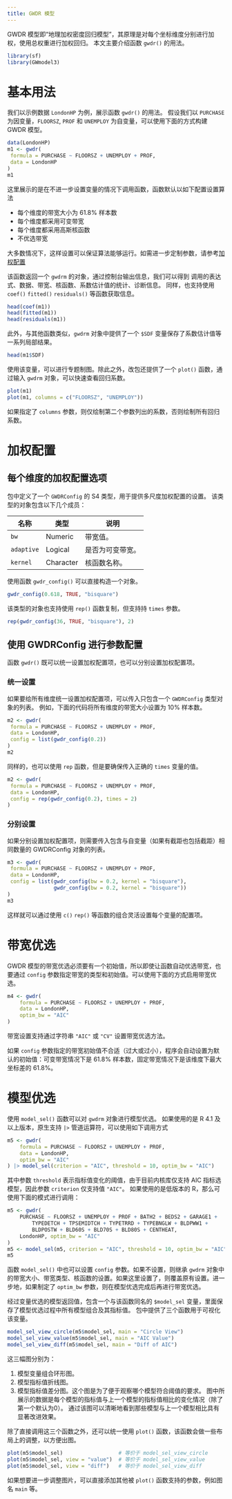 ```yaml
---
title: GWDR 模型
---
```


GWDR 模型即“地理加权密度回归模型”，其原理是对每个坐标维度分别进行加权，使用总权重进行加权回归。
本文主要介绍函数 `gwdr()` 的用法。

```r
library(sf)
library(GWmodel3)
```

# 基本用法

我们以示例数据 `LondonHP` 为例，展示函数 `gwdr()` 的用法。
假设我们以 `PURCHASE` 为因变量，`FLOORSZ`, `PROF` 和 `UNEMPLOY` 为自变量，可以使用下面的方式构建 GWDR 模型。

```r
data(LondonHP)
m1 <- gwdr(
 formula = PURCHASE ~ FLOORSZ + UNEMPLOY + PROF,
 data = LondonHP
)
m1
```

这里展示的是在不进一步设置变量的情况下调用函数，函数默认以如下配置设置算法

- 每个维度的带宽大小为 61.8% 样本数
- 每个维度都采用可变带宽
- 每个维度都采用高斯核函数
- 不优选带宽

大多数情况下，这样设置可以保证算法能够运行。如需进一步定制参数，请参考[加权配置](#加权配置)

该函数返回一个 `gwdrm` 的对象，通过控制台输出信息，我们可以得到
调用的表达式、数据、带宽、核函数、系数估计值的统计、诊断信息。
同样，也支持使用 `coef()` `fitted()` `residuals()` 等函数获取信息。

```r
head(coef(m1))
head(fitted(m1))
head(residuals(m1))
```

此外，与其他函数类似，`gwdrm` 对象中提供了一个 `$SDF` 变量保存了系数估计值等一系列局部结果。

```r
head(m1$SDF)
```

使用该变量，可以进行专题制图。除此之外，改包还提供了一个 `plot()` 函数，通过输入 `gwdrm` 对象，可以快速查看回归系数。

```r
plot(m1)
plot(m1, columns = c("FLOORSZ", "UNEMPLOY"))
```

如果指定了 `columns` 参数，则仅绘制第二个参数列出的系数，否则绘制所有回归系数。

# 加权配置

## 每个维度的加权配置选项

包中定义了一个 `GWDRConfig` 的 S4 类型，用于提供多尺度加权配置的设置。
该类型的对象包含以下几个成员：

| 名称       | 类型      | 说明             |
| ---------- | --------- | ---------------- |
| `bw`       | Numeric   | 带宽值。         |
| `adaptive` | Logical   | 是否为可变带宽。 |
| `kernel`   | Character | 核函数名称。     |

使用函数 `gwdr_config()` 可以直接构造一个对象。

```r
gwdr_config(0.618, TRUE, "bisquare")
```

该类型的对象也支持使用 `rep()` 函数复制，但支持持 `times` 参数。

```r
rep(gwdr_config(36, TRUE, "bisquare"), 2)
```

## 使用 GWDRConfig 进行参数配置

函数 `gwdr()` 既可以统一设置加权配置项，也可以分别设置加权配置项。

### 统一设置

如果要给所有维度统一设置加权配置项，可以传入只包含一个 `GWDRConfig` 类型对象的列表。
例如，下面的代码将所有维度的带宽大小设置为 10% 样本数。

```r
m2 <- gwdr(
 formula = PURCHASE ~ FLOORSZ + UNEMPLOY + PROF,
 data = LondonHP,
 config = list(gwdr_config(0.2))
)
m2
```

同样的，也可以使用 `rep` 函数，但是要确保传入正确的 `times` 变量的值。

```r
m2 <- gwdr(
 formula = PURCHASE ~ FLOORSZ + UNEMPLOY + PROF,
 data = LondonHP,
 config = rep(gwdr_config(0.2), times = 2)
)
```

### 分别设置

如果分别设置加权配置项，则需要传入包含与自变量（如果有截距也包括截距）相同数量的 GWDRConfig 对象的列表。

```r
m3 <- gwdr(
 formula = PURCHASE ~ FLOORSZ + UNEMPLOY + PROF,
 data = LondonHP,
 config = list(gwdr_config(bw = 0.2, kernel = "bisquare"),
               gwdr_config(bw = 0.2, kernel = "bisquare"))
)
m3
```

这样就可以通过使用 `c()` `rep()` 等函数的组合灵活设置每个变量的配置项。

# 带宽优选

GWDR 模型的带宽优选必须要有一个初始值，所以即使让函数自动优选带宽，也要通过 `config` 参数指定带宽的类型和初始值。可以使用下面的方式启用带宽优选。

```r
m4 <- gwdr(
    formula = PURCHASE ~ FLOORSZ + UNEMPLOY + PROF,
    data = LondonHP,
    optim_bw = "AIC"
)
```

带宽设置支持通过字符串 `"AIC"` 或 `"CV"` 设置带宽优选方法。

:::{.callout-important}
如果 `config` 参数指定的带宽初始值不合适（过大或过小），程序会自动设置为默认的初始值：可变带宽情况下是 61.8% 样本数，固定带宽情况下是该维度下最大坐标差的 61.8%。
:::

# 模型优选

使用 `model_sel()` 函数可以对 `gwdrm` 对象进行模型优选。
如果使用的是 R 4.1 及以上版本，原生支持 `|>` 管道运算符，可以使用如下调用方式

```r
m5 <- gwdr(
    formula = PURCHASE ~ FLOORSZ + UNEMPLOY + PROF,
    data = LondonHP,
    optim_bw = "AIC"
) |> model_sel(criterion = "AIC", threshold = 10, optim_bw = "AIC")
```

其中参数 `threshold` 表示指标值变化的阈值，由于目前内核库仅支持 AIC 指标选模型，因此参数 `criterion` 仅支持值 `"AIC"`。
如果使用的是低版本的 R，那么可使用下面的模式进行调用：

```r
m5 <- gwdr(
    PURCHASE ~ FLOORSZ + UNEMPLOY + PROF + BATH2 + BEDS2 + GARAGE1 +
        TYPEDETCH + TPSEMIDTCH + TYPETRRD + TYPEBNGLW + BLDPWW1 +
        BLDPOSTW + BLD60S + BLD70S + BLD80S + CENTHEAT,
    LondonHP, optim_bw = "AIC"
)
m5 <- model_sel(m5, criterion = "AIC", threshold = 10, optim_bw = "AIC")
m5
```

函数 `model_sel()` 中也可以设置 `config` 参数。如果不设置，则继承 `gwdrm` 对象中的带宽大小、带宽类型、核函数的设置。如果这里设置了，则覆盖原有设置。进一步地，如果制定了 `optim_bw` 参数，则在模型优选完成后再进行带宽优选。

经过变量优选的模型返回值，包含一个与该函数同名的 `$model_sel` 变量，里面保存了模型优选过程中所有模型组合及其指标值。
包中提供了三个函数用于可视化该变量。

```r
model_sel_view_circle(m5$model_sel, main = "Circle View")
model_sel_view_value(m5$model_sel, main = "AIC Value")
model_sel_view_diff(m5$model_sel, main = "Diff of AIC")
```

这三幅图分别为：

1. 模型变量组合环形图。
2. 模型指标值折线图。
3. 模型指标值差分图。这个图是为了便于观察哪个模型符合阈值的要求。
图中所展示的数据是每个模型的指标值与上一个模型的指标值相比的变化情况（除了第一个默认为0）。
通过该图可以清晰地看到那些模型与上一个模型相比具有显著改进效果。

除了直接调用这三个函数之外，还可以统一使用 `plot()` 函数，该函数会做一些布局上的调整，以方便出图。

```r
plot(m5$model_sel)                  # 等价于 model_sel_view_circle
plot(m5$model_sel, view = "value")  # 等价于 model_sel_view_value
plot(m5$model_sel, view = "diff")   # 等价于 model_sel_view_diff
```

如果想要进一步调整图片，可以直接添加其他被 `plot()` 函数支持的参数，例如图名 `main` 等。

